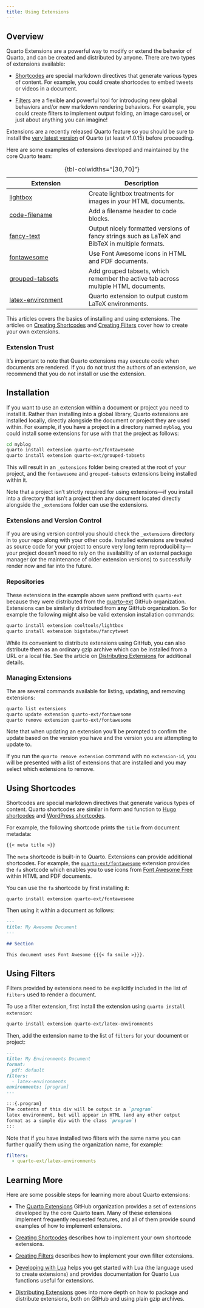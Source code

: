 ```yaml
---
title: Using Extensions
---
```


## Overview

Quarto Extensions are a powerful way to modify or extend the behavior of Quarto, and can be created and distributed by anyone. There are two types of extensions available:

-   [Shortcodes](shortcodes.qmd) are special markdown directives that generate various types of content. For example, you could create shortcodes to embed tweets or videos in a document.

-   [Filters](filters.qmd) are a flexible and powerful tool for introducing new global behaviors and/or new markdown rendering behaviors. For example, you could create filters to implement output folding, an image carousel, or just about anything you can imagine!

Extensions are a recently released Quarto feature so you should be sure to install the [very latest version](https://quarto.org/docs/get-started/) of Quarto (at least v1.0.15) before proceeding.

Here are some examples of extensions developed and maintained by the core Quarto team:

| **Extension**                                                        | **Description**                                                                                 |
|------------------------------|------------------------------------------|
| [lightbox](https://github.com/quarto-ext/lightbox/)                  | Create lightbox treatments for images in your HTML documents.                                   |
| [code-filename](https://github.com/quarto-ext/code-filename)         | Add a filename header to code blocks.                                                           |
| [fancy-text](https://github.com/quarto-ext/fancy-text)               | Output nicely formatted versions of fancy strings such as LaTeX and BibTeX in multiple formats. |
| [fontawesome](https://github.com/quarto-ext/fontawesome)             | Use Font Awesome icons in HTML and PDF documents.                                               |
| [grouped-tabsets](https://github.com/quarto-ext/grouped-tabsets)     | Add grouped tabsets, which remember the active tab across multiple HTML documents.              |
| [latex-environment](https://github.com/quarto-ext/latex-environment) | Quarto extension to output custom LaTeX environments.                                           |

: {tbl-colwidths="\[30,70\]"}

This articles covers the basics of installing and using extensions. The articles on [Creating Shortcodes](shortcodes.qmd) and [Creating Filters](filters.qmd) cover how to create your own extensions.

::: callout-caution
### Extension Trust

It's important to note that Quarto extensions may execute code when documents are rendered. If you do not trust the authors of an extension, we recommend that you do not install or use the extension.
:::

## Installation

If you want to use an extension within a document or project you need to install it. Rather than installing into a global library, Quarto extensions are installed locally, directly alongside the document or project they are used within. For example, if you have a project in a directory named `myblog`, you could install some extensions for use with that the project as follows:

``` bash
cd myblog
quarto install extension quarto-ext/fontawesome
quarto install extension quarto-ext/grouped-tabsets
```

This will result in an `_extensions` folder being created at the root of your project, and the `fontawesome` and `grouped-tabsets` extensions being installed within it.

Note that a project isn't strictly required for using extensions---if you install into a directory that isn't a project then any document located directly alongside the `_extensions` folder can use the extensions.

::: callout-note
### Extensions and Version Control

If you are using version control you should check the `_extensions` directory in to your repo along with your other code. Installed extensions are treated as source code for your project to ensure very long term reproducibility---your project doesn't need to rely on the availability of an external package manager (or the maintenance of older extension versions) to successfully render now and far into the future.
:::

### Repositories

These extensions in the example above were prefixed with `quarto-ext` because they were distributed from the [quarto-ext](https://github.com/quarto-ext/) GitHub organization. Extensions can be similarly distributed from **any** GitHub organization. So for example the following might also be valid extension installation commands:

``` bash
quarto install extension cooltools/lightbox
quarto install extension bigstateu/fancytweet
```

While its convenient to distribute extensions using GitHub, you can also dstribute them as an ordinary gzip archive which can be installed from a URL or a local file. See the article on [Distributing Extensions](distributing.qmd) for additional details.

### Managing Extensions

The are several commands available for listing, updating, and removing extensions:

``` bash
quarto list extensions
quarto update extension quarto-ext/fontawesome
quarto remove extension quarto-ext/fontawesome
```

Note that when updating an extension you'll be prompted to confirm the update based on the version you have and the version you are attempting to update to.

If you run the `quarto remove extension` command with no `extension-id`, you will be presented with a list of extensions that are installed and you may select which extensions to remove.

## Using Shortcodes

Shortcodes are special markdown directives that generate various types of content. Quarto shortcodes are similar in form and function to [Hugo shortcodes](https://gohugo.io/content-management/shortcodes/) and [WordPress shortcodes](https://codex.wordpress.org/Shortcode).

For example, the following shortcode prints the `title` from document metadata:

``` .markdown
{{< meta title >}}
```

The `meta` shortcode is built-in to Quarto. Extensions can provide additional shortcodes. For example, the [`quarto-ext/fontawesome`](https://github.com/quarto-ext/fontawesome) extension provides the `fa` shortcode which enables you to use icons from [Font Awesome Free](https://fontawesome.com/search?m=free) within HTML and PDF documents.

You can use the `fa` shortcode by first installing it:

`quarto install extension quarto-ext/fontawesome`

Then using it within a document as follows:

``` markdown
---
title: My Awesome Document
---

## Section

This document uses Font Awesome {{{< fa smile >}}}.
```

## Using Filters

Filters provided by extensions need to be explicitly included in the list of `filters` used to render a document.

To use a filter extension, first install the extension using `quarto install extension`:

``` bash
quarto install extension quarto-ext/latex-environments
```

Then, add the extension name to the list of `filters` for your document or project:

``` markdown
---
title: My Environments Document
format:
  pdf: default
filters:
  - latex-environments
environments: [program]
---

:::{.program}
The contents of this div will be output in a `program`
latex environment, but will appear in HTML (and any other output 
format as a simple div with the class `program`)
:::
```

Note that if you have installed two filters with the same name you can further qualify them using the organization name, for example:

``` yaml
filters:
  - quarto-ext/latex-environments
```

## Learning More

Here are some possible steps for learning more about Quarto extensions:

-   The [Quarto Extensions](https://github.com/quarto-ext/) GitHub organization provides a set of extensions developed by the core Quarto team. Many of these extensions implement frequently requested features, and all of them provide sound examples of how to implement extensions.

-   [Creating Shortcodes](shortcodes.qmd) describes how to implement your own shortcode extensions.

-   [Creating Filters](filters.qmd) describes how to implement your own filter extensions.

-   [Developing with Lua](lua.qmd) helps you get started with Lua (the language used to create extensions) and provides documentation for Quarto Lua functions useful for extensions.

-   [Distributing Extensions](distributing.qmd) goes into more depth on how to package and distribute extensions, both on GitHub and using plain gzip archives.
